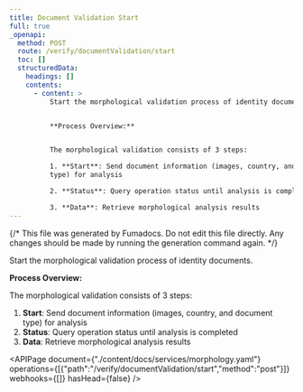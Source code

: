 ```yaml
---
title: Document Validation Start
full: true
_openapi:
  method: POST
  route: /verify/documentValidation/start
  toc: []
  structuredData:
    headings: []
    contents:
      - content: >
          Start the morphological validation process of identity documents.


          **Process Overview:**


          The morphological validation consists of 3 steps:

          1. **Start**: Send document information (images, country, and document
          type) for analysis

          2. **Status**: Query operation status until analysis is completed  

          3. **Data**: Retrieve morphological analysis results
---
```


{/* This file was generated by Fumadocs. Do not edit this file directly. Any changes should be made by running the generation command again. */}

Start the morphological validation process of identity documents.

**Process Overview:**

The morphological validation consists of 3 steps:
1. **Start**: Send document information (images, country, and document type) for analysis
2. **Status**: Query operation status until analysis is completed  
3. **Data**: Retrieve morphological analysis results


<APIPage document={"./content/docs/services/morphology.yaml"} operations={[{"path":"/verify/documentValidation/start","method":"post"}]} webhooks={[]} hasHead={false} />